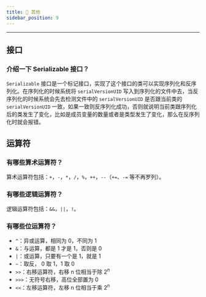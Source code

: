 ```yaml
---
title: 🧐 其他
sidebar_position: 9
---
```


----

## 接口

### 介绍一下 Serializable 接口？

`Serializable` 接口是一个标记接口，实现了这个接口的类可以实现序列化和反序列化。在序列化的时候系统将 `serialVersionUID` 写入到序列化的文件中去，当反序列化的时候系统会先去检测文件中的 `serialVersionUID` 是否跟当前类的 `serialVersionUID` 一致，如果一致则反序列化成功，否则就说明当前类跟序列化后的类发生了变化，比如是成员变量的数量或者是类型发生了变化，那么在反序列化时就会报错。

## 运算符

### 有哪些算术运算符？

算术运算符包括：`+`，`-`，`*`，`/`，`%`，`++`，`--`（`+=`、`-=` 等不再罗列）。

### 有哪些逻辑运算符？

逻辑运算符包括：`&&`，`||`，`!`。

### 有哪些位运算符？

- `^`：异或运算，相同为 0，不同为 1
- `&`：与运算，都是 1 才是 1，否则是 0
- `|`：或运算，只要有一个是 1，就是 1
- `~`：取反， 0 取 1，1 取 0
- `>>`：右移运算符，右移 n 位相当于除 $2^n$
- `>>>`：无符号右移，高位全部置为 0
- `<<`：左移运算符，左移 n 位相当于乘 $2^n$
